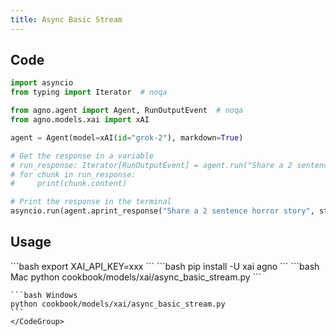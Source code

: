 ```yaml
---
title: Async Basic Stream
---
```


## Code

```python cookbook/models/xai/async_basic_stream.py
import asyncio
from typing import Iterator  # noqa

from agno.agent import Agent, RunOutputEvent  # noqa
from agno.models.xai import xAI

agent = Agent(model=xAI(id="grok-2"), markdown=True)

# Get the response in a variable
# run_response: Iterator[RunOutputEvent] = agent.run("Share a 2 sentence horror story", stream=True)
# for chunk in run_response:
#     print(chunk.content)

# Print the response in the terminal
asyncio.run(agent.aprint_response("Share a 2 sentence horror story", stream=True))

```

## Usage

<Steps>
  <Snippet file="create-venv-step.mdx" />

  <Step title="Set your API key">
    ```bash
    export XAI_API_KEY=xxx
    ```
  </Step>

  <Step title="Install libraries">
    ```bash
    pip install -U xai agno
    ```
  </Step>

  <Step title="Run Agent">
    <CodeGroup>
    ```bash Mac
    python cookbook/models/xai/async_basic_stream.py
    ```

    ```bash Windows
    python cookbook/models/xai/async_basic_stream.py
    ```
    </CodeGroup>
  </Step>
</Steps>

